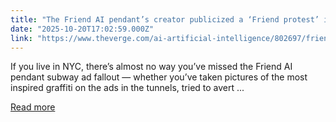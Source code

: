 ```yaml
---
title: "The Friend AI pendant’s creator publicized a ‘Friend protest’ in NYC"
date: "2025-10-20T17:02:59.000Z"
link: "https://www.theverge.com/ai-artificial-intelligence/802697/friend-ai-device-subway-ad-protest-nyc"
---
```


If you live in NYC, there’s almost no way you’ve missed the Friend AI pendant subway ad fallout — whether you’ve taken pictures of the most inspired graffiti on the ads in the tunnels, tried to avert ...

[Read more](https://www.theverge.com/ai-artificial-intelligence/802697/friend-ai-device-subway-ad-protest-nyc)
